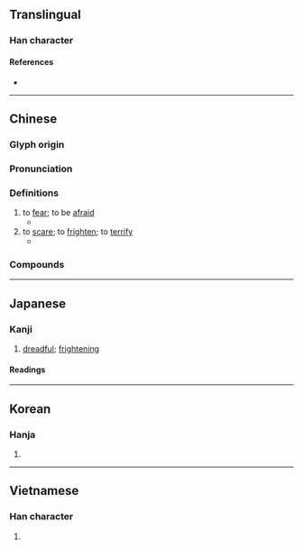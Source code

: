 {{character info}}
==Translingual==

===Han character===
{{Han char|rn=61|rad=心|as=05|sn=8|four=94027|canj=PKLB|ids=⿰忄布}}

====References====
* {{Han ref|kx=0380.180|dkj=10450|dj=0708.180|hdz=42284.060|uh=6016|ud=24598|bh=A9C6|bd=43462}}

----

==Chinese==
{{zh-forms}}

===Glyph origin===
{{Han etym}}

===Pronunciation===
{{zh-pron
|m=bù
|m-s=
|c=bou3
|c-t=
|g=
|h=pfs=pu
|j=
|mb=bu̿
|md=
|mn=pò͘
|mn-t=
|w=
|x=
|mc=y
|oc=y
|cat=v
}}

===Definitions===
{{zh-hanzi}}

# to [[fear]]; to be [[afraid]]
#* {{zh-x|吾 聞 言 於 ^接 ^輿，大 而 無-當，往 而 不-反。吾 驚-怖 其 言，猶 河漢 而 無極 也，大 有 逕庭，不-近 人情 焉。|I heard Jie Yu talking words which were great, but had nothing corresponding to them (in reality); once gone, they could not be brought back. I was frightened and '''scared''' by his words; they were like the Milky Way which cannot be traced to its beginning or end. They had no connexion with one another, and were not akin to the experiences of men.|ref=Zhuangzi}}
# to [[scare]]; to [[frighten]]; to [[terrify]]
#* {{zh-x|逢 ^蒙 之 弟子 曰 ^鴻 ^超，怒 其 妻 而 怖 之。引 ^烏號 之 弓，^綦衛 之 箭，射 其 目，矢 來 注 眸子，而 眶 不-睫，矢 隧 地 而 塵 不-揚。|Once Hong Chao, a disciple of the expert archer {{w|Feng Meng}}, got mad at his wife, and in order to '''scare''' her he took the powerful Crow's Caw bow and the well-crafted arrow from Qi and shot at her eye. The arrow came right at the pupil of her eye, but she didn’t even blink. The arrow fell to the ground without raising dust. |ref=Liezi}}

===Compounds===
{{zh-der|恐怖電影|恐怖分子|恐怖片|恐怖襲擊|恐怖主義|恐怖症|獰惡可怖|恐怖片兒|怕怖|惶怖|恐怖|怖懼|可怖|恐怖小說|白色恐怖|驚怖|紅色恐怖|震怖}}

----

==Japanese==

===Kanji===
{{ja-kanji|grade=c|rs=心05}}

# [[dreadful]]; [[frightening]]

====Readings====
{{ja-readings
|goon=ふ
|kanon=ほ
|kun=こわ-い, おそ-れる, お-じる
}}

----

==Korean==

===Hanja===
{{ko-hanja|hangeul=포|eumhun=|rv=po|mr=p'o|y=pho}}

# {{rfdef|ko|sort=心05}}

----

==Vietnamese==

===Han character===
{{vi-readings|reading=bố|rs=心05}}

# {{rfdef|vi|sort=心05}}